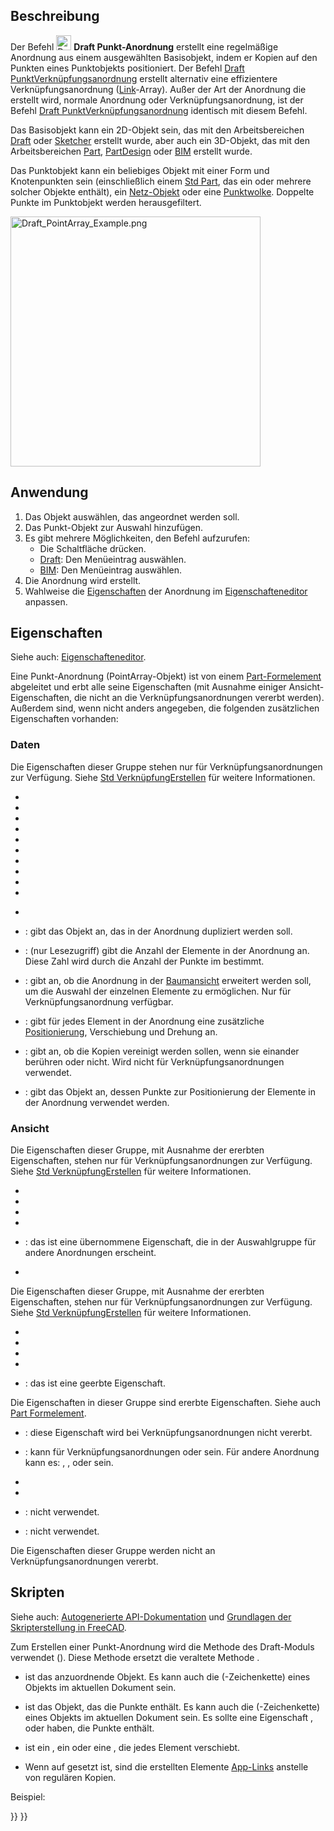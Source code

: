 <languages/>

{{Docnav/de
|[[Draft_PathLinkArray/de|PfadVerknüpfungsanordnung]]
|[[Draft_PointLinkArray/de|PunktVerknüpfungsanordnung]]
|[[Draft_Workbench/de|Draft]]
|IconL=Draft_PathLinkArray.svg
|IconR=Draft_PointLinkArray.svg
|IconC=Workbench_Draft.svg
}}

{{GuiCommand/de
|Name=Draft PointArray
|Name/de=Draft PunktAnordnung
|MenuLocation=Änderung → Anordnungwerkzeuge → Punkt-Anordnung<br>Bearbeiten →  Punkt-Anordnung
|Workbenches=[[Draft_Workbench/de|Draft]], [[BIM_Workbench/de|BIM]]
|Version=0.18
|SeeAlso=[[Draft_OrthoArray/de|Draft RechtwinkligeAnordnung]], [[Draft_PolarArray/de|Draft PolareAnordnung]], [[Draft_CircularArray/de|Draft KreisAnordnung]], [[Draft_PathArray/de|Draft PfadAnordnung]], [[Draft_PathLinkArray/de|Draft PfadVerknüpfungsanordnung]], [[Draft_PointLinkArray/de|Draft PunktVerknüpfungsanordnung]]
}}

<span id="Description"></span>
==Beschreibung==

Der Befehl [[Image:Draft_PointArray.svg|24px]] '''Draft Punkt-Anordnung''' erstellt eine regelmäßige Anordnung aus einem ausgewählten Basisobjekt, indem er Kopien auf den Punkten eines Punktobjekts positioniert. Der Befehl [[Draft_PointLinkArray/de|Draft PunktVerknüpfungsanordnung]] erstellt alternativ eine effizientere Verknüpfungsanordnung  ([[App_Link/de|Link]]-Array). Außer der Art der Anordnung die erstellt wird, normale Anordnung oder Verknüpfungsanordnung, ist der Befehl [[Draft_PointLinkArray/de|Draft PunktVerknüpfungsanordnung]] identisch mit diesem Befehl.

Das Basisobjekt kann ein 2D-Objekt sein, das mit den Arbeitsbereichen [[Draft_Workbench/de|Draft]] oder [[Sketcher_Workbench|Sketcher]] erstellt wurde, aber auch ein 3D-Objekt, das mit den Arbeitsbereichen [[Part_Workbench/de|Part]], [[PartDesign_Workbench/de|PartDesign]] oder [[BIM_Workbench/de|BIM]] erstellt wurde.

Das Punktobjekt kann ein beliebiges Objekt mit einer Form und Knotenpunkten sein (einschließlich einem [[Std_Part/de|Std Part]], das ein oder mehrere solcher Objekte enthält), ein [[Mesh_Workbench/de|Netz-Objekt]] oder eine [[Points_Workbench/de|Punktwolke]]. Doppelte Punkte im Punktobjekt werden herausgefiltert.

[[Image:Draft_PointArray_Example.png|400px]]
{{Caption|Draft Punkt-Anordnung}}

<span id="Usage"></span>
==Anwendung==

# Das Objekt auswählen, das angeordnet werden soll.
# Das Punkt-Objekt zur Auswahl hinzufügen.
# Es gibt mehrere Möglichkeiten, den Befehl aufzurufen:
#* Die Schaltfläche {{Button|[[Image:Draft_PointArray.svg|16px]] [[Draft_PointArray/de|Punkt-Anordnung]]}} drücken.
#* [[Draft_Workbench/de|Draft]]: Den Menüeintrag {{MenuCommand|Änderung → Anordnungswerkzeuge → [[Image:Draft_PointArray.svg|16px]] Punkt-Anordnung}} auswählen.
#* [[BIM_Workbench/de|BIM]]: Den Menüeintrag {{MenuCommand|Bearbeiten → [[Image:Draft_PointArray.svg|16px]] Punkt-Anordnung}} auswählen.
# Die Anordnung wird erstellt.
#Wahlweise die [[#Eigenschaften|Eigenschaften]] der Anordnung im [[Property_editor/de|Eigenschafteneditor]] anpassen.

<span id="Properties"></span>
==Eigenschaften==

Siehe auch: [[property_editor/de|Eigenschafteneditor]].

Eine Punkt-Anordnung (PointArray-Objekt) ist von einem [[Part_Feature/de|Part-Formelement]] abgeleitet und erbt alle seine Eigenschaften (mit Ausnahme einiger Ansicht-Eigenschaften, die nicht an die Verknüpfungsanordnungen vererbt werden). Außerdem sind, wenn nicht anders angegeben, die folgenden zusätzlichen Eigenschaften vorhanden:

<span id="Data"></span>
===Daten===

<div class="mw-translate-fuzzy">
{{TitleProperty|Link}}
</div>

Die Eigenschaften dieser Gruppe stehen nur für Verknüpfungsanordnungen zur Verfügung. Siehe [[Std_LinkMake/de#Eigenschaften|Std VerknüpfungErstellen]] für weitere Informationen.

<div class="mw-translate-fuzzy">
* {{PropertyData/de|Scale|Float}}
* {{PropertyData/de|Scale Vector|Vector|Hidden}}
* {{PropertyData/de|Scale List|VectorList}}
* {{PropertyData/de|Visibility List|BoolList|Hidden}}
* {{PropertyData/de|Placement List|PlacementList|Hidden}}
* {{PropertyData/de|Element List|LinkList|Hidden}}
* {{PropertyData/de|_ Link Touched|Bool|Hidden}}
* {{PropertyData/de|_ Child Cache|LinkList|Hidden}}
* {{PropertyData/de|Colored Elements|LinkSubHidden|Hidden}}
* {{PropertyData/de|Link Transform|Bool}}
</div>

{{Properties_Title|Draft}}

* {{PropertyData|Always Sync Placement|Bool}}

<div class="mw-translate-fuzzy">
{{TitleProperty|Objects}}
</div>

<div class="mw-translate-fuzzy">
* {{PropertyData/de|Base|Link}}: gibt das Objekt an, das in der Anordnung dupliziert werden soll.
* {{PropertyData/de|Count|Integer}}: (nur Lesezugriff) gibt die Anzahl der Elemente in der Anordnung an. Diese Zahl wird durch die Anzahl der Punkte im {{PropertyData/de|Point Object}} bestimmt.
* {{PropertyData/de|Expand Array|Bool}}: gibt an, ob die Anordnung in der [[Tree_view/de|Baumansicht]] erweitert werden soll, um die Auswahl der einzelnen Elemente zu ermöglichen. Nur für Verknüpfungsanordnung verfügbar.
* {{PropertyData/de|Extra Placement|Placement}}: gibt für jedes Element in der Anordnung eine zusätzliche [[Placement/de|Positionierung]], Verschiebung und Drehung an.
* {{PropertyData/de|Fuse|Bool}}: gibt an, ob die Kopien vereinigt werden sollen, wenn sie einander berühren oder nicht. Wird nicht für Verknüpfungsanordnungen verwendet. {{Version/de|1.0}}
* {{PropertyData/de|Point Object|Link}}: gibt das Objekt an, dessen Punkte zur Positionierung der Elemente in der Anordnung verwendet werden.
</div>

<span id="View"></span>
===Ansicht===

<div class="mw-translate-fuzzy">
{{TitleProperty|Link}}
</div>

Die Eigenschaften dieser Gruppe, mit Ausnahme der ererbten Eigenschaften, stehen nur für Verknüpfungsanordnungen zur Verfügung. Siehe [[Std_LinkMake/de#Eigenschaften|Std VerknüpfungErstellen]] für weitere Informationen.

* {{PropertyView/de|Draw Style|Enumeration}}
* {{PropertyView/de|Line Width|FloatConstraint}}
* {{PropertyView/de|Override Material|Bool}}
* {{PropertyView/de|Point Size|FloatConstraint}}
* {{PropertyView/de|Selectable|Bool}}: das ist eine übernommene Eigenschaft, die in der Auswahlgruppe für andere Anordnungen erscheint.
* {{PropertyView/de|Shape Material|Material}}

<div class="mw-translate-fuzzy">
{{TitleProperty|Basis}}
</div>

Die Eigenschaften dieser Gruppe, mit Ausnahme der ererbten Eigenschaften, stehen nur für Verknüpfungsanordnungen zur Verfügung. Siehe [[Std_LinkMake/de#Eigenschaften|Std VerknüpfungErstellen]] für weitere Informationen.

* {{PropertyView|Child View Provider|PersistentObject|Hidden}}
* {{PropertyView|Material List|MaterialList|Hidden}}
* {{PropertyView|Override Color List|ColorList|Hidden}}
* {{PropertyView|Override Material List|BoolList|Hidden}}
* {{PropertyView|Proxy|PythonObject|Hidden}}: das ist eine geerbte Eigenschaft.

<div class="mw-translate-fuzzy">
{{TitleProperty|Display Options}}
</div>

Die Eigenschaften in dieser Gruppe sind ererbte Eigenschaften. Siehe auch [[Part_Feature/de#Eigenschaften|Part Formelement]].

* {{PropertyView/de|Bounding Box|Bool}}: diese Eigenschaft wird bei Verknüpfungsanordnungen nicht vererbt.
* {{PropertyView/de|Display Mode|Enumeration}}: kann für Verknüpfungsanordnungen {{value|Link}} oder {{value|ChildView}} sein. Für andere Anordnung kann es: {{value|Flat Lines}}, {{value|Shaded}}, {{value|Wireframe}} oder {{value|Points}} sein.
* {{PropertyView/de|Show In Tree|Bool}}
* {{PropertyView/de|Visibility|Bool}}

<div class="mw-translate-fuzzy">
{{TitleProperty|Draft}}
</div>

* {{PropertyView|Pattern|Enumeration}}: nicht verwendet.
* {{PropertyView|Pattern Size|Float}}: nicht verwendet.

<div class="mw-translate-fuzzy">
{{TitleProperty|Object style}}
</div>

Die Eigenschaften dieser Gruppe werden nicht an Verknüpfungsanordnungen vererbt.

<span id="Scripting"></span>
==Skripten==

Siehe auch: [https://freecad.github.io/SourceDoc/ Autogenerierte API-Dokumentation] und [[FreeCAD_Scripting_Basics/de|Grundlagen der Skripterstellung in FreeCAD]].

Zum Erstellen einer Punkt-Anordnung wird die Methode {{incode| make_point_array}} des Draft-Moduls verwendet ({{Version/de|0.19}}). Diese Methode ersetzt die veraltete Methode {{incode|makePointArray}}.

{{Code|code=
point_array = make_point_array(base_object, point_object, extra=None, use_link=True)
}}

* {{incode|base_object}} ist das anzuordnende Objekt. Es kann auch die {{incode|Label}} (-Zeichenkette) eines Objekts im aktuellen Dokument sein.
* {{incode|point_object}} ist das Objekt, das die Punkte enthält. Es kann auch die {{incode|Label}} (-Zeichenkette) eines Objekts im aktuellen Dokument sein. Es sollte eine Eigenschaft {{incode|Geometry}}, {{incode|Links}} oder {{incode|Components}} haben, die Punkte enthält.
* {{incode|extra}} ist ein {{incode|App.Placement}}, ein {{incode|App.Vector}} oder eine {{incode|App.Rotation}}, die jedes Element verschiebt.
* Wenn {{incode|use_link}} auf {{incode|True}} gesetzt ist, sind die erstellten Elemente [[App_Link/de|App-Links]] anstelle von regulären Kopien.

Beispiel:

{{Code|code=
import FreeCAD as App
import Draft

doc = App.newDocument()

polygon = Draft.make_polygon(3, radius=500.0)

p1 = Draft.make_point(App.Vector(1500, 0, 0))
p2 = Draft.make_point(App.Vector(2500, 0, 0))
p3 = Draft.make_point(App.Vector(2000, 1000, 0))

compound = doc.addObject("Part::Compound", "Compound")
compound.Links = [p1, p2, p3]

point_array = Draft.make_point_array(polygon, compound)
doc.recompute()
}}


{{Docnav/de
|[[Draft_PathLinkArray/de|PfadVerknüpfungsanordnung]]
|[[Draft_PointLinkArray/de|PunktVerknüpfungsanordnung]]
|[[Draft_Workbench/de|Draft]]
|IconL=Draft_PathLinkArray.svg
|IconR=Draft_PointLinkArray.svg
|IconC=Workbench_Draft.svg
}}

{{Draft Tools navi{{#translation:}}}}
{{Userdocnavi{{#translation:}}}}